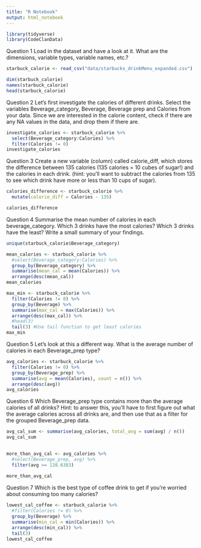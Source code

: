 ```yaml
---
title: "R Notebook"
output: html_notebook
---
```


```r
library(tidyverse)
library(CodeClanData)
```

Question 1
Load in the dataset and have a look at it. What are the dimensions, variable types, variable names, etc.?

```r
starbuck_calorie <- read_csv("data/starbucks_drinkMenu_expanded.csv")
```

```r
dim(starbuck_calorie)
names(starbuck_calorie)
head(starbuck_calorie)
```


Question 2
Let’s first investigate the calories of different drinks. Select the variables Beverage_category, Beverage, Beverage prep and Calories from your data. Since we are interested in the calorie content, check if there are any NA values in the data, and drop them if there are.

```r
investigate_calories <- starbuck_calorie %>%
  select(Beverage_category:Calories) %>%
  filter(Calories != 0)
investigate_calories
```

Question 3
Create a new variable (column) called calorie_diff, which stores the difference between 135 calories (135 calories = 10 cubes of sugar!) and the calories in each drink. (hint: you’ll want to subtract the calories from 135 to see which drink have more or less than 10 cups of sugar).

```r
calories_difference <- starbuck_calorie %>%
  mutate(calorie_diff = Calories - 135)

calories_difference
```

Question 4
Summarise the mean number of calories in each beverage_category. Which 3 drinks have the most calories? Which 3 drinks have the least? Write a small summary of your findings.

```r
unique(starbuck_calorie$Beverage_category)
```


```r
mean_calories <- starbuck_calorie %>%
  #select(Beverage_category:Calories) %>%
  group_by(Beverage_category) %>%
  summarise(mean_cal = mean(Calories)) %>%
  arrange(desc(mean_cal))
mean_calories
```

```r
max_min <- starbuck_calorie %>%
  filter(Calories != 0) %>%
  group_by(Beverage) %>%
  summarise(max_cal = max(Calories)) %>%
  arrange(desc(max_cal)) %>%
  #head(3) 
  tail(3) #Use tail function to get least calories
max_min

```


Question 5
Let’s look at this a different way. What is the average number of calories in each Beverage_prep type?

```r
avg_calories <- starbuck_calorie %>%
  filter(Calories != 0) %>%
  group_by(Beverage_prep) %>%
  summarise(avg = mean(Calories), count = n()) %>%
  arrange(desc(avg)) 
avg_calories
```


Question 6
Which Beverage_prep type contains more than the average calories of all drinks?
Hint: to answer this, you’ll have to first figure out what the average calories across all drinks are, and then use that as a filter for the grouped Beverage_prep data.

```r
avg_cal_sum <- summarise(avg_calories, total_avg = sum(avg) / n())
avg_cal_sum
  
```


```r
more_than_avg_cal <- avg_calories %>%
  #select(Beverage_prep, avg) %>%
  filter(avg >= 138.6383)
  
more_than_avg_cal
```


Question 7
Which is the best type of coffee drink to get if you’re worried about consuming too many calories?

```r
lowest_cal_coffee <- starbuck_calorie %>%
  #filter(Calories != 0) %>%
  group_by(Beverage) %>%
  summarise(min_cal = min(Calories)) %>%
  arrange(desc(min_cal)) %>%
  tail(3)
lowest_cal_coffee
```

